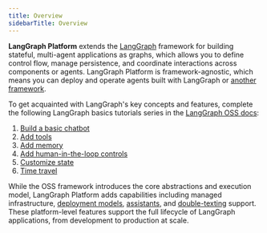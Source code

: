 ```yaml
---
title: Overview
sidebarTitle: Overview
---
```


**LangGraph Platform** extends the [LangGraph](/oss/python/overview) framework for building stateful, multi-agent applications as graphs, which allows you to define control flow, manage persistence, and coordinate interactions across components or agents. LangGraph Platform is framework-agnostic, which means you can deploy and operate agents built with LangGraph or [another framework](/langgraph-platform/autogen-integration).

To get acquainted with LangGraph's key concepts and features, complete the following LangGraph basics tutorials series in the [LangGraph OSS docs](/oss/python/why-langgraph):

1. [Build a basic chatbot](/oss/python/1-build-basic-chatbot)
2. [Add tools](/oss/python/2-add-tools)
3. [Add memory](/oss/python/3-add-memory)
4. [Add human-in-the-loop controls](/oss/python/4-human-in-the-loop)
5. [Customize state](/oss/python/5-customize-state)
6. [Time travel](/oss/python/6-time-travel)

While the OSS framework introduces the core abstractions and execution model, LangGraph Platform adds capabilities including managed infrastructure, [deployment models](/langgraph-platform/deployment-options), [assistants](/langgraph-platform/configuration-cloud), and [double-texting](/langgraph-platform/double-texting) support. These platform-level features support the full lifecycle of LangGraph applications, from development to production at scale.

